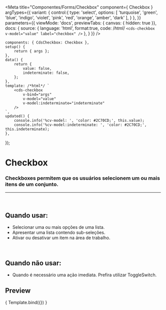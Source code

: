 
<Meta
	title="Componentes/Forms/Checkbox"
	component={ Checkbox }
	argTypes={{
		variant: {
			control:{
				type: 'select',
				options: [
					'turquoise',
					'green',
					'blue',
					'indigo',
					'violet',
					'pink',
					'red',
					'orange',
					'amber',
					'dark'
				],
			}
		},
	}}
	parameters={{
		viewMode: 'docs',
		previewTabs: { canvas: { hidden: true }},
		docs: {
			source: {
				language: 'html',
				format:true,
				code: /*html*/ 
`<cds-checkbox
	v-model="value"
	label="checkbox"
/>`
			},
		}
	}}
/>

	components: { CdsCheckbox: Checkbox },
	setup() {
		return { args };
	},
	data() {
		return {
			value: false,
			indeterminate: false,
		};
	},
	template: /*html*/ `
		<cds-checkbox
			v-bind="args"
			v-model="value"
			v-model:indeterminate="indeterminate"
		/>
	`,
	updated() {
		console.info('%cv-model: ', 'color: #2C70CD;', this.value);
		console.info('%cv-model:indeterminate: ', 'color: #2C70CD;', this.indeterminate);
	},
});

# Checkbox

### Checkboxes permitem que os usuários selecionem um ou mais itens de um conjunto.
---
<br />

## Quando usar:
- Selecionar uma ou mais opções de uma lista.
- Apresentar uma lista contendo sub-seleções.
- Ativar ou desativar um item na área de trabalho.

<br />

## Quando não usar:
- Quando é necessário uma ação imediata. Prefira utilizar ToggleSwitch.

## Preview

<Canvas>
	<Story
		name="Checkbox"
		args={{
			label: 'Checkbox',
			indeterminate: false,
		}}
	>
		{ Template.bind({}) }
	</Story>
</Canvas>

<ArgsTable story="Checkbox" />